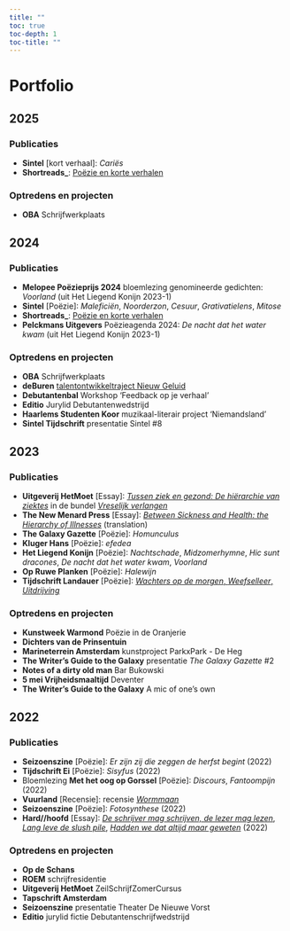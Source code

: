 ```yaml
---
title: ""
toc: true
toc-depth: 1
toc-title: ""
---
```


# Portfolio

## 2025

### Publicaties
- **Sintel** [kort verhaal]: *Cariës*
- **Shortreads_**: [Poëzie en korte verhalen](https://shortreads.nl/auteur/emmalauras/) 

### Optredens en projecten
- **OBA** Schrijfwerkplaats

## 2024

### Publicaties
- **Melopee Poëzieprijs 2024** bloemlezing genomineerde gedichten: *Voorland* (uit Het Liegend Konijn 2023-1)
- **Sintel** [Poëzie]: *Maleficiën*, *Noorderzon*, *Cesuur*, *Grativatielens*, *Mitose*
- **Shortreads_**: [Poëzie en korte verhalen](https://shortreads.nl/auteur/emmalauras/) 
- **Pelckmans Uitgevers** Poëzieagenda 2024: *De nacht dat het water kwam* (uit Het Liegend Konijn 2023-1)

### Optredens en projecten
- **OBA** Schrijfwerkplaats
- **deBuren** [talentontwikkeltraject Nieuw Geluid](https://deburen.eu/magazine/nachtschade)
- **Debutantenbal** Workshop 'Feedback op je verhaal'
- **Editio** Jurylid Debutantenwedstrijd
- **Haarlems Studenten Koor** muzikaal-literair project 'Niemandsland'
- **Sintel Tijdschrift** presentatie Sintel #8

## 2023

### Publicaties
- **Uitgeverij HetMoet** [Essay]: [*Tussen ziek en gezond: De hiërarchie van ziektes*](https://www.hetmoet.com/post-1/tussen-ziek-en-gezond-de-hi%C3%ABrarchie-van-ziektes) in de bundel [*Vreselijk verlangen*](https://www.hetmoet.com/product-page/vreselijk-verlangen-een-verzameling-smachtende-mammoetjes)
- **The New Menard Press** [Essay]: [*Between Sickness and Health: the Hierarchy of Illnesses*](https://www.thenewmenardpress.com/post/between-sickness-and-health-the-hierarchy-of-illnesses) (translation)
- **The Galaxy Gazette** [Poëzie]: *Homunculus*
- **Kluger Hans** [Poëzie]: *efedea* 
- **Het Liegend Konijn** [Poëzie]: *Nachtschade*, *Midzomerhymne*, *Hic sunt dracones*, *De nacht dat het water kwam*, *Voorland*
- **Op Ruwe Planken** [Poëzie]: *Halewijn* 
- **Tijdschrift Landauer** [Poëzie]: [*Wachters op de morgen*, *Weefselleer*, *Uitdrijving*](https://tijdschriftlandauer.nl/poezie/emma-laura-schouten/)

### Optredens en projecten
- **Kunstweek Warmond** Poëzie in de Oranjerie
- **Dichters van de Prinsentuin**
- **Marineterrein Amsterdam** kunstproject ParkxPark - De Heg 
- **The Writer's Guide to the Galaxy** presentatie *The Galaxy Gazette* #2 
- **Notes of a dirty old man** Bar Bukowski
- **5 mei Vrijheidsmaaltijd** Deventer
- **The Writer's Guide to the Galaxy** A mic of one's own 

## 2022

### Publicaties
- **Seizoenszine** [Poëzie]: *Er zijn zij die zeggen de herfst begint* (2022)
- **Tijdschrift Ei** [Poëzie]: *Sisyfus* (2022) 
- Bloemlezing **Met het oog op Gorssel** [Poëzie]: *Discours*, *Fantoompijn* (2022)
- **Vuurland** [Recensie]: recensie [*Wormmaan*](https://www.vuurland.nu/post/1782)
- **Seizoenszine** [Poëzie]: *Fotosynthese* (2022)
- **Hard//hoofd** [Essay]: [*De schrijver mag schrijven, de lezer mag lezen*](https://hardhoofd.com/de-schrijver-mag-schrijven-de-lezer-mag-lezen/), [*Lang leve de slush pile*](https://hardhoofd.com/lang-leve-de-slush-pile/), [*Hadden we dat altijd maar geweten*](https://hardhoofd.com/hadden-we-dat-altijd-maar-geweten/) (2022)

### Optredens en projecten
- **Op de Schans**
- **ROEM** schrijfresidentie
- **Uitgeverij HetMoet** ZeilSchrijfZomerCursus
- **Tapschrift Amsterdam** 
- **Seizoenszine** presentatie Theater De Nieuwe Vorst
- **Editio** jurylid fictie Debutantenschrijfwedstrijd
